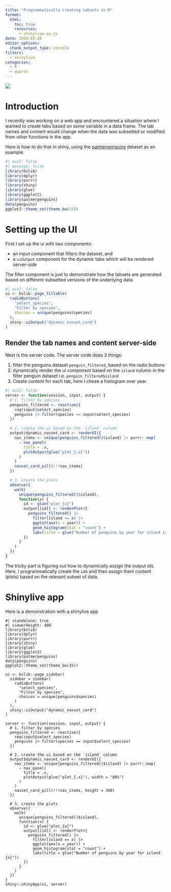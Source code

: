 ```yaml
---
title: "Programmatically creating tabsets in R"
format:
  html:
    toc: true
    resources: 
      - shinylive-sw.js
date: 2025-03-28
editor_options: 
  chunk_output_type: console
filters:
  - shinylive
categories:
  - R
  - quarto
---
```


![](posts/2025-03-28-dynamic-navsets/shinylive.gif)

# Introduction

I recently was working on a web app and encountered a situation where I wanted 
to create tabs based on some variable in a data frame. The tab names and content
would change when the data was subsetted or modified from other functions in the 
app. 

Here is how to do that in shiny, using the [palmerpenguins](https://allisonhorst.github.io/palmerpenguins/) dataset as an example.


```r
#| eval: false
#| message: false
library(bslib)
library(dplyr)
library(purrr)
library(shiny)
library(glue)
library(ggplot2)
library(palmerpenguins)
data(penguins)
ggplot2::theme_set(theme_bw(15))
```

# Setting up the UI

First I set up the ui with two components:

- an input component that filters the dataset, and
- a `uiOutput` component for the dynamic tabs which will be rendered server-side

The filter component is just to demonstrate how the tabsets are generated based
on different subsetted versions of the underlying data.

```r
#| eval: false
ui <- bslib::page_fillable(
  radioButtons(
    "select_species",
    "Filter by species",
    choices = unique(penguins$species)
  ),
  shiny::uiOutput("dynamic_navset_card")
)
```

## Render the tab names and content server-side

Next is the server code. The server code does 3 things:

1. filter the penguins dataset `penguin_filtered`, based on the radio buttons
2. dynamically render the ui component based on the `island` column in the 
filter penguin dataset i.e. `penguin_filtered$island`
3. Create content for each tab, here I chose a histogram over year. 


```r
#| eval: false
server <- function(session, input, output) {
  # 1. filter by species
  penguins_filtered <- reactive({
    req(input$select_species)
    penguins |> filter(species == input$select_species)
  })

  # 2. create the ui based on the `island` column
  output$dynamic_navset_card <- renderUI({
    nav_items <- unique(penguins_filtered()$island) |> purrr::map(
      ~ nav_panel(
        title = .x,
        plotOutput(glue("plot_{.x}"))
      )
    )
    navset_card_pill(!!!nav_items)
  })

  # 3. create the plots
  observe({
    walk(
      unique(penguins_filtered()$island),
      function(x) {
        id <- glue("plot_{x}")
        output[[id]] <- renderPlot({
          penguins_filtered() |>
            filter(island == x) |>
            ggplot(aes(x = year)) +
            geom_histogram(stat = "count") +
            labs(title = glue("Number of penguins by year for island {x}"))
        })
      }
    )
  })
}
```

The tricky part is figuring out how to dynamically assign the output ids. Here,
I programmatically create the `id`s and then assign them content (plots) based
on the relevant subset of data.

# Shinylive app

Here is a demonstration with a shinylive app

```shinylive-r
#| standalone: true
#| viewerHeight: 400
library(bslib)
library(dplyr)
library(purrr)
library(shiny)
library(glue)
library(ggplot2)
library(palmerpenguins)
data(penguins)
ggplot2::theme_set(theme_bw(15))

ui <- bslib::page_sidebar(
  sidebar = sidebar(
    radioButtons(
      "select_species",
      "Filter by species",
      choices = unique(penguins$species)
    )
  ),
  shiny::uiOutput("dynamic_navset_card")
)

server <- function(session, input, output) {
  # 1. filter by species
  penguins_filtered <- reactive({
    req(input$select_species)
    penguins |> filter(species == input$select_species)
  })

  # 2. create the ui based on the `island` column
  output$dynamic_navset_card <- renderUI({
    nav_items <- unique(penguins_filtered()$island) |> purrr::map(
      ~ nav_panel(
        title = .x,
        plotOutput(glue("plot_{.x}"), width = "80%")
      )
    )
    navset_card_pill(!!!nav_items, height = 360)
  })

  # 3. create the plots
  observe({
    walk(
      unique(penguins_filtered()$island),
      function(x) {
        id <- glue("plot_{x}")
        output[[id]] <- renderPlot({
          penguins_filtered() |>
            filter(island == x) |>
            ggplot(aes(x = year)) +
            geom_histogram(stat = "count") +
            labs(title = glue("Number of penguins by year for island {x}"))
        })
      }
    )
  })
}
shiny::shinyApp(ui, server)
```